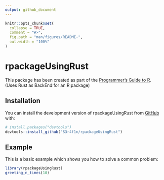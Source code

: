 ```yaml
---
output: github_document
---
```


<!-- README.md is generated from README.Rmd. Please edit that file -->

```r
knitr::opts_chunk$set(
  collapse = TRUE,
  comment = "#>",
  fig.path = "man/figures/README-",
  out.width = "100%"
)
```

# rpackageUsingRust

<!-- badges: start -->
<!-- badges: end -->

This package has been created as part of the [Programmer's Guide to R](https://github.com/S3r4f1n/programmers_guide_to_R). (Uses Rust as BackEnd for an R package)

## Installation

You can install the development version of rpackageUsingRust from [GitHub](https://github.com/) with:

```r
# install.packages("devtools")
devtools::install_github("S3r4f1n/rpackageUsingRust")
```

## Example

This is a basic example which shows you how to solve a common problem:

```r
library(rpackageUsingRust)
greeting_n_times(10)
```

